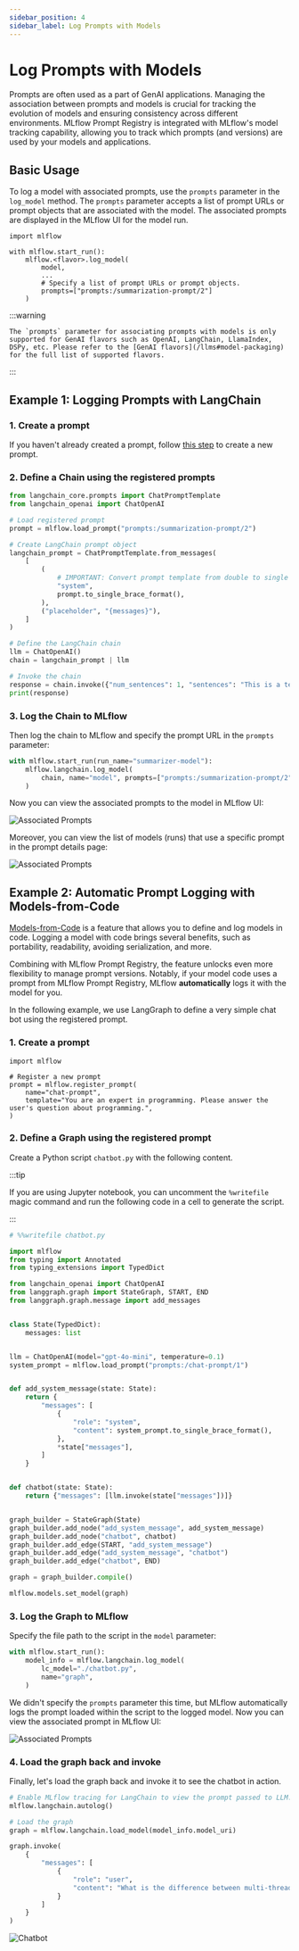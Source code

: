 ```yaml
---
sidebar_position: 4
sidebar_label: Log Prompts with Models
---
```



# Log Prompts with Models

Prompts are often used as a part of GenAI applications. Managing the association between prompts and models is crucial for tracking the evolution of models and ensuring consistency across different environments. MLflow Prompt Registry is integrated with MLflow's model tracking capability, allowing you to track which prompts (and versions) are used by your models and applications.

## Basic Usage

To log a model with associated prompts, use the `prompts` parameter in the `log_model` method. The `prompts` parameter accepts a list of prompt URLs or prompt objects that are associated with the model. The associated prompts are displayed in the MLflow UI for the model run.

```
import mlflow

with mlflow.start_run():
    mlflow.<flavor>.log_model(
        model,
        ...
        # Specify a list of prompt URLs or prompt objects.
        prompts=["prompts:/summarization-prompt/2"]
    )
```

:::warning

    The `prompts` parameter for associating prompts with models is only supported for GenAI flavors such as OpenAI, LangChain, LlamaIndex, DSPy, etc. Please refer to the [GenAI flavors](/llms#model-packaging) for the full list of supported flavors.

:::

## Example 1: Logging Prompts with LangChain

### 1. Create a prompt

If you haven't already created a prompt, follow [this step](/prompts#1-create-a-prompt) to create a new prompt.


### 2. Define a Chain using the registered prompts

```python
from langchain_core.prompts import ChatPromptTemplate
from langchain_openai import ChatOpenAI

# Load registered prompt
prompt = mlflow.load_prompt("prompts:/summarization-prompt/2")

# Create LangChain prompt object
langchain_prompt = ChatPromptTemplate.from_messages(
    [
        (
            # IMPORTANT: Convert prompt template from double to single curly braces format
            "system",
            prompt.to_single_brace_format(),
        ),
        ("placeholder", "{messages}"),
    ]
)

# Define the LangChain chain
llm = ChatOpenAI()
chain = langchain_prompt | llm

# Invoke the chain
response = chain.invoke({"num_sentences": 1, "sentences": "This is a test sentence."})
print(response)
```

### 3. Log the Chain to MLflow

Then log the chain to MLflow and specify the prompt URL in the `prompts` parameter:

```python
with mlflow.start_run(run_name="summarizer-model"):
    mlflow.langchain.log_model(
        chain, name="model", prompts=["prompts:/summarization-prompt/2"]
    )
```

Now you can view the associated prompts to the model in MLflow UI:

![Associated Prompts](/images/llms/prompt-registry/prompt-logged-model.png)

Moreover, you can view the list of models (runs) that use a specific prompt in the prompt details page:

![Associated Prompts](/images/llms/prompt-registry/prompt-logged-model-links.png)



## Example 2: Automatic Prompt Logging with Models-from-Code

[Models-from-Code](/model/models-from-code) is a feature that allows you to define and log models in code.
Logging a model with code brings several benefits, such as portability, readability, avoiding serialization, and more.

Combining with MLflow Prompt Registry, the feature unlocks even more flexibility to manage prompt versions. Notably,
if your model code uses a prompt from MLflow Prompt Registry, MLflow **automatically** logs it with the model for you.


In the following example, we use LangGraph to define a very simple chat bot using the registered prompt.

### 1. Create a prompt

```
import mlflow

# Register a new prompt
prompt = mlflow.register_prompt(
    name="chat-prompt",
    template="You are an expert in programming. Please answer the user's question about programming.",
)
```

### 2. Define a Graph using the registered prompt

Create a Python script ``chatbot.py`` with the following content.

:::tip

If you are using Jupyter notebook, you can uncomment the `%writefile` magic
command and run the following code in a cell to generate the script.

:::

```python
# %%writefile chatbot.py

import mlflow
from typing import Annotated
from typing_extensions import TypedDict

from langchain_openai import ChatOpenAI
from langgraph.graph import StateGraph, START, END
from langgraph.graph.message import add_messages


class State(TypedDict):
    messages: list


llm = ChatOpenAI(model="gpt-4o-mini", temperature=0.1)
system_prompt = mlflow.load_prompt("prompts:/chat-prompt/1")


def add_system_message(state: State):
    return {
        "messages": [
            {
                "role": "system",
                "content": system_prompt.to_single_brace_format(),
            },
            *state["messages"],
        ]
    }


def chatbot(state: State):
    return {"messages": [llm.invoke(state["messages"])]}


graph_builder = StateGraph(State)
graph_builder.add_node("add_system_message", add_system_message)
graph_builder.add_node("chatbot", chatbot)
graph_builder.add_edge(START, "add_system_message")
graph_builder.add_edge("add_system_message", "chatbot")
graph_builder.add_edge("chatbot", END)

graph = graph_builder.compile()

mlflow.models.set_model(graph)
```

### 3. Log the Graph to MLflow

Specify the file path to the script in the `model` parameter:


```python
with mlflow.start_run():
    model_info = mlflow.langchain.log_model(
        lc_model="./chatbot.py",
        name="graph",
    )
```

We didn't specify the `prompts` parameter this time, but MLflow automatically logs the prompt loaded within the script to the logged model. Now you can view the associated prompt in MLflow UI:

![Associated Prompts](/images/llms/prompt-registry/prompt-logged-graph.png)

### 4. Load the graph back and invoke

Finally, let's load the graph back and invoke it to see the chatbot in action.

```python
# Enable MLflow tracing for LangChain to view the prompt passed to LLM.
mlflow.langchain.autolog()

# Load the graph
graph = mlflow.langchain.load_model(model_info.model_uri)

graph.invoke(
    {
        "messages": [
            {
                "role": "user",
                "content": "What is the difference between multi-threading and multi-processing?",
            }
        ]
    }
)
```

![Chatbot](/images/llms/prompt-registry/prompt-logged-trace.png)
